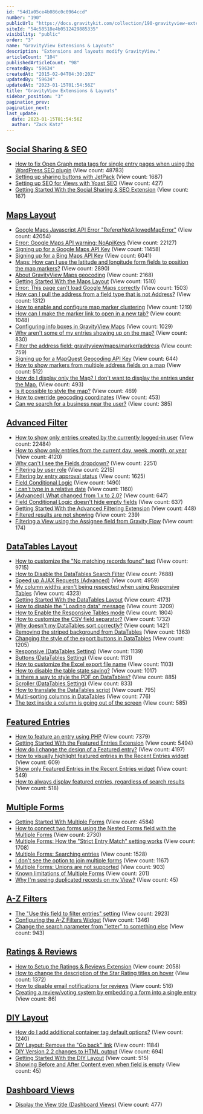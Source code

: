 ```yaml
---
id: "54d1a05ce4b086c0c0964ccd"
number: "190"
publicUrl: "https://docs.gravitykit.com/collection/190-gravityview-extensions-layouts"
siteId: "54c58518e4b0512429885335"
visibility: "public"
order: "3"
name: "GravityView Extensions & Layouts"
description: "Extensions and layouts modify GravityView."
articleCount: "104"
publishedArticleCount: "98"
createdBy: "59634"
createdAt: "2015-02-04T04:30:20Z"
updatedBy: "59634"
updatedAt: "2023-01-15T01:54:56Z"
title: "GravityView Extensions & Layouts"
sidebar_position: "3"
pagination_prev: 
pagination_next: 
last_update:
  date: 2023-01-15T01:54:56Z
  author: "Zack Katz"
---
```


## [Social Sharing & SEO](../gravityview-extensions-layouts/social-sharing-seo/)

- [How to fix Open Graph meta tags for single entry pages when using the WordPress SEO plugin](211-opengraph-meta-tags-single-view-wordpress-seo-plugin) (View count: 48783)
- [Setting up sharing buttons with JetPack](352-setting-up-social-sharing-seo) (View count: 1687)
- [Setting up SEO for Views with Yoast SEO](725-setting-up-seo-for-views-with-yoast-seo) (View count: 427)
- [Getting Started With the Social Sharing & SEO Extension](834-getting-started-with-the-social-sharing-seo-extension) (View count: 167)


## [Maps Layout](../gravityview-extensions-layouts/maps-premium-view/)

- [Google Maps Javascript API Error "RefererNotAllowedMapError"](626-google-maps-error-referernotallowedmaperror) (View count: 42054)
- [Error: Google Maps API warning: NoApiKeys](344-google-maps-api-warning-noapikeys) (View count: 22127)
- [Signing up for a Google Maps API Key](306-signing-up-for-a-google-maps-api-key) (View count: 11458)
- [Signing up for a Bing Maps API Key](307-signing-up-for-a-bing-maps-api-key) (View count: 6041)
- [Maps: How can I use the latitude and longitude form fields to position the map markers?](300-how-can-i-use-the-latitude-and-longitude-form-fields-to-position-map-markers) (View count: 2890)
- [About GravityView Maps geocoding](304-setting-up-geocoding-services) (View count: 2168)
- [Getting Started With the Maps Layout](635-getting-started-with-maps) (View count: 1510)
- [Error: This page can't load Google Maps correctly](870-this-page-cant-load-google-maps-correctly) (View count: 1503)
- [How can I pull the address from a field type that is not Address?](292-how-can-i-pull-the-address-from-a-field-type-that-is-not-address) (View count: 1312)
- [How to enable and configure map marker clustering](495-map-marker-clustering) (View count: 1219)
- [How can I make the marker link to open in a new tab?](339-how-can-i-make-the-marker-link-to-open-in-a-new-tab) (View count: 1048)
- [Configuring info boxes in GravityView Maps](345-how-to-configure-info-boxes) (View count: 1029)
- [Why aren't some of my entries showing up on the map?](379-why-arent-some-of-my-entries-showing-up-on-the-map) (View count: 830)
- [Filter the address field: gravityview/maps/marker/address](294-filter-the-address-field-gravityview-maps-marker-address) (View count: 759)
- [Signing up for a MapQuest Geocoding API Key](305-signing-up-for-a-mapquest-geocoding-api-key) (View count: 644)
- [How to show markers from multiple address fields on a map](492-markers-from-multiple-address-fields) (View count: 512)
- [How do I display only the Map? I don't want to display the entries under the Map.](551-how-do-i-display-only-the-map-i-dont-want-to-display-the-entries-under-the-map) (View count: 493)
- [Is it possible to style the map?](643-is-it-possible-to-style-the-map) (View count: 469)
- [How to override geocoding coordinates](493-override-geocoding-coordinates) (View count: 453)
- [Can we search for a business near the user?](557-radius-search) (View count: 385)


## [Advanced Filter](../gravityview-extensions-layouts/advanced-filter/)

- [How to show only entries created by the currently logged-in user](203-how-to-show-only-results-submitted-by-the-current-user) (View count: 22484)
- [How to show only entries from the current day, week, month, or year](487-filter-relative-timeframe) (View count: 4120)
- [Why can't I see the Fields dropdown?](225-why-cant-i-see-the-fields-dropdown) (View count: 2251)
- [Filtering by user role](471-filtering-by-user-role) (View count: 2215)
- [Filtering by entry approval status](470-filtering-by-entry-approval-status) (View count: 1625)
- [Field Conditional Logic](753-field-conditional-logic) (View count: 1490)
- [I can't type in a relative date](332-i-cant-type-a-relative-date) (View count: 1160)
- [(Advanced) What changed from 1.x to 2.0?](677-advanced-filters-upgrade) (View count: 647)
- [Field Conditional Logic doesn't hide empty fields](775-field-conditional-logic-doesnt-hide-empty-fields) (View count: 637)
- [Getting Started With the Advanced Filtering Extension](833-getting-started-with-the-advanced-filtering-extension) (View count: 448)
- [Filtered results are not showing](806-filtered-results-are-not-showing) (View count: 239)
- [Filtering a View using the Assignee field from Gravity Flow](856-filtering-a-view-using-the-assignee-field-from-gravity-flow) (View count: 174)


## [DataTables Layout](../gravityview-extensions-layouts/datatables/)

- [How to customize the "No matching records found" text](200-how-to-customize-the-no-data-available-in-table-text) (View count: 9715)
- [How to Disable the DataTables Search Filter](201-how-to-disable-the-datatables-search-filter) (View count: 7688)
- [Speed up AJAX Requests (Advanced)](285-speed-up-ajax-requests) (View count: 4959)
- [My column widths aren't being respected when using Responsive Tables](349-column-widths-responsive-tables) (View count: 4323)
- [Getting Started With the DataTables Layout](202-how-to-install-the-datatables-layout) (View count: 4173)
- [How to disable the "Loading data" message](243-how-to-disable-the-loading-data-message) (View count: 3209)
- [How to Enable the Responsive Tables mode](578-how-to-enable-the-responsive-tables-mode) (View count: 1804)
- [How to customize the CSV field separator?](249-how-to-customize-the-csv-field-separator) (View count: 1732)
- [Why doesn't my DataTables sort correctly?](271-why-doesnt-my-datatables-sort-correctly) (View count: 1421)
- [Removing the striped background from DataTables](459-removing-the-striped-background-from-datatables) (View count: 1363)
- [Changing the style of the export buttons in DataTables](865-changing-the-style-of-the-export-buttons-in-datatables) (View count: 1205)
- [Responsive (DataTables Setting)](712-responsive-datatables) (View count: 1139)
- [Buttons (DataTables Setting)](710-datatables-buttons) (View count: 1131)
- [How to customize the Excel export file name](652-customize-excel-file-name) (View count: 1103)
- [How to disable the table state saving?](270-how-to-disable-the-table-state-saving) (View count: 1017)
- [Is there a way to style the PDF on DataTables?](565-is-there-a-way-to-style-the-pdf-on-datatables) (View count: 885)
- [Scroller (DataTables Setting)](711-datatables-scroller) (View count: 833)
- [How to translate the DataTables script](220-how-to-translate-the-datatables-script) (View count: 795)
- [Multi-sorting columns in DataTables](569-multi-sorting-columns-datatables) (View count: 776)
- [The text inside a column is going out of the screen](582-the-text-inside-a-column-is-going-out-of-the-screen) (View count: 585)


## [Featured Entries](../gravityview-extensions-layouts/featured-entries/)

- [How to feature an entry using PHP](239-how-to-feature-an-entry-using-php) (View count: 7379)
- [Getting Started With the Featured Entries Extension](204-how-do-i-feature-an-entry) (View count: 5494)
- [How do I change the design of a Featured entry?](205-how-do-i-change-the-design-of-a-featured-entry) (View count: 4197)
- [How to visually highlight featured entries in the Recent Entries widget](240-how-to-visually-highlight-featured-entries-in-the-recent-entries-widget) (View count: 609)
- [Show only Featured Entries in the Recent Entries widget](241-show-only-featured-entries-in-the-recent-entries-widget) (View count: 549)
- [How to always display featured entries, regardless of search results](238-how-to-always-display-featured-entries-regardless-of-search-results) (View count: 518)


## [Multiple Forms](../gravityview-extensions-layouts/multiple-forms/)

- [Getting Started With Multiple Forms](528-getting-started-with-multiple-forms) (View count: 4584)
- [How to connect two forms using the Nested Forms field with the Multiple Forms](751-how-to-connect-two-forms-using-the-nested-forms-field-with-the-multiple-forms) (View count: 2730)
- [Multiple Forms: How the "Strict Entry Match" setting works](527-multiple-forms-strict-match) (View count: 1708)
- [Multiple Forms: Searching entries](525-multiple-forms-searching-entries) (View count: 1528)
- [I don't see the option to join multiple forms](627-joining-multiple-forms) (View count: 1167)
- [Multiple Forms: Unions are not supported](722-multiple-forms-unions-are-not-supported) (View count: 903)
- [Known limitations of Multiple Forms](873-known-limitations-of-multiple-forms) (View count: 201)
- [Why I'm seeing duplicated records on my View?](911-why-im-seeing-duplicated-records-on-my-view) (View count: 45)


## [A-Z Filters](../gravityview-extensions-layouts/a-z-filters/)

- [The "Use this field to filter entries" setting](198-the-use-this-field-to-filter-entries-setting) (View count: 2923)
- [Configuring the A-Z Filters Widget](197-configuring-the-a-z-filters-widget) (View count: 1346)
- [Change the search parameter from "letter" to something else](199-change-the-search-parameter-from-letter-to-something-else) (View count: 943)


## [Ratings & Reviews](../gravityview-extensions-layouts/ratings-reviews/)

- [How to Setup the Ratings & Reviews Extension](408-how-to-setup-ratings-and-reviews) (View count: 2058)
- [How to change the description of the Star Rating titles on hover](237-how-to-change-the-star-rating-titles) (View count: 1372)
- [How to disable email notifications for reviews](386-how-to-disable-email-notifications-for-reviews) (View count: 516)
- [Creating a review/voting system by embedding a form into a single entry](874-creating-a-review-voting-system-by-embedding-a-form-into-a-single-entry) (View count: 86)


## [DIY Layout](../gravityview-extensions-layouts/diy-layout/)

- [How do I add additional container tag default options?](437-diy-laout-add-additional-container-tags) (View count: 1240)
- [DIY Layout: Remove the "Go back" link](469-diy-layout-remove-the-back-link) (View count: 1184)
- [DIY Version 2.2 changes to HTML output](718-version-2-2) (View count: 694)
- [Getting Started With the DIY Layout](835-getting-started-with-the-diy-layout) (View count: 515)
- [Showing Before and After Content even when field is empty](913-showing-before-and-after-content-even-when-field-is-empty) (View count: 45)


## [Dashboard Views](../gravityview-extensions-layouts/dashboard-views/)

- [Display the View title (Dashboard Views)](747-display-the-view-title-dashboard-views) (View count: 477)


